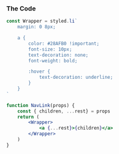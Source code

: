 
<Layout>

### The Code

```jsx
const Wrapper = styled.li`
    margin: 0 8px;

    a {
        color: #28AFB0 !important;
        font-size: 10px;
        text-decoration: none;
        font-weight: bold;

        :hover {
            text-decoration: underline;
        }
    }
`

function NavLink(props) {
    const { children, ...rest} = props
    return (
        <Wrapper>
            <a {...rest}>{children}</a>
        </Wrapper>
    )
}
```

</Layout>